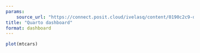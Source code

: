```yaml
---
params:
    source_url: "https://connect.posit.cloud/ivelasq/content/0190c2c9-dd44-d440-0f97-f3b3bf073d0f"
title: "Quarto dashboard"
format: dashboard
---
```






```r
plot(mtcars)
```
